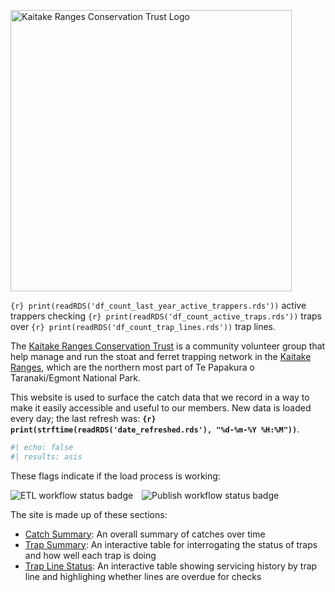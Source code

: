 

::: {.grid}

::: {.g-col-12 .g-col-lg-6}
<img src="KTrust.png" width="450px" class="rounded-image" alt="Kaitake Ranges Conservation Trust Logo" />
:::
  
::: {.g-col-12 .g-col-lg-6}

<p>
<span class="home-leadtext">
  <span class="lead-accentuate">`{r} print(readRDS('df_count_last_year_active_trappers.rds'))`</span> active trappers checking <span class="lead-accentuate">`{r} print(readRDS('df_count_active_traps.rds'))`</span> traps over <span class="lead-accentuate">`{r} print(readRDS('df_count_trap_lines.rds'))`</span> trap lines.
</span>
<!--  things to add: trap count, checks, people involved over last year, number of trap lines -->
  
</p>
<p>
  The <a href="https://www.facebook.com/kaitakeconservation/" target="_blank">Kaitake Ranges Conservation Trust</a> is a community volunteer group that help manage and run the stoat and ferret trapping network in the <a href="https://en.wikipedia.org/wiki/Kaitake_Range" target="_blank">Kaitake Ranges</a>, which are the northern most part of Te Papakura o Taranaki/Egmont National Park.
</p>

<p>
  This website is used to surface the catch data that we record in a way to make it easily accessible and useful to our members. New data is loaded every day; the last refresh was: <b>`{r} print(strftime(readRDS('date_refreshed.rds'), "%d-%m-%Y %H:%M"))`</b>.
  
```r
#| echo: false
#| results: asis
```
  These flags indicate if the load process is working:
</p>
<p class="d-flex justify-content-center">
  <img src="https://github.com/kaitakeranges/kaitakeranges.github.io/actions/workflows/import_data.yml/badge.svg" alt="ETL workflow status badge" style="margin-right: 10px" />
  <img src="https://github.com/kaitakeranges/kaitakeranges.github.io/actions/workflows/publish.yml/badge.svg" alt="Publish workflow status badge" />
</p>
<p>
  The site is made up of these sections:
  <ul type = "dot">
  <li><a href="catchsummary.html">Catch Summary</a>: An overall summary of catches over time</li>
  <li><a href="trapsummary.html">Trap Summary</a>: An interactive table for interrogating the status of traps and how well each trap is doing</li>
  <li><a href="traplinestatus.html">Trap Line Status</a>: An interactive table showing servicing history by trap line and highlighing whether lines are overdue for checks</li>
  </ul>
</p>
:::
  
::: 